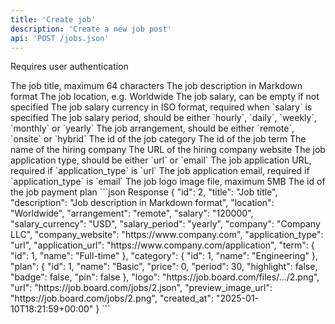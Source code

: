 ```yaml
---
title: 'Create job'
description: 'Create a new job post'
api: 'POST /jobs.json'
---
```


<Note>Requires user authentication</Note>

<ParamField body="title" type="string" required>
  The job title, maximum 64 characters
</ParamField>

<ParamField body="description" type="string" required>
  The job description in Markdown format
</ParamField>

<ParamField body="location" type="string" required>
  The job location, e.g. Worldwide
</ParamField>

<ParamField body="salary" type="integer">
  The job salary, can be empty if not specified
</ParamField>

<ParamField body="salary_currency" type="string" default="USD">
  The job salary currency in ISO format, required when `salary` is specified
</ParamField>

<ParamField body="salary_period" type="string" default="monthly">
  The job salary period, should be either `hourly`, `daily`, `weekly`, `monthly` or `yearly`
</ParamField>

<ParamField body="arrangement" type="string" required default="remote">
  The job arrangement, should be either `remote`, `onsite` or `hybrid`
</ParamField>

<ParamField body="category_id" type="integer" required>
  The id of the job category
</ParamField>

<ParamField body="term_id" type="integer" required>
  The id of the job term
</ParamField>

<ParamField body="company" type="string" required>
  The name of the hiring company
</ParamField>

<ParamField body="company_website" type="string" required>
  The URL of the hiring company website
</ParamField>

<ParamField body="application_type" type="string" required default="url">
  The job application type, should be either `url` or `email`
</ParamField>

<ParamField body="application_url" type="string">
  The job application URL, required if `application_type` is `url`
</ParamField>

<ParamField body="application_email" type="string">
  The job application email, required if `application_type` is `email`
</ParamField>

<ParamField body="logo" type="file">
  The job logo image file, maximum 5MB
</ParamField>

<ParamField body="plan_id" type="integer" required>
  The id of the job payment plan
</ParamField>

<ResponseExample>
```json Response
{
  "id": 2,
  "title": "Job title",
  "description": "Job description in Markdown format",
  "location": "Worldwide",
  "arrangement": "remote",
  "salary": "120000",
  "salary_currency": "USD",
  "salary_period": "yearly",
  "company": "Company LLC",
  "company_website": "https://www.company.com",
  "application_type": "url",
  "application_url": "https://www.company.com/application",
  "term": {
    "id": 1,
    "name": "Full-time"
  },
  "category": {
    "id": 1,
    "name": "Engineering"
  },
  "plan": {
    "id": 1,
    "name": "Basic",
    "price": 0,
    "period": 30,
    "highlight": false,
    "badge": false,
    "pin": false
  },
  "logo": "https://job.board.com/files/.../2.png",
  "url": "https://job.board.com/jobs/2.json",
  "preview_image_url": "https://job.board.com/jobs/2.png",
  "created_at": "2025-01-10T18:21:59+00:00"
}
```
</ResponseExample>
